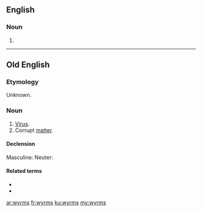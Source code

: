 ==English==

===Noun===
{{head|en|plural}}

# {{plural of|wyrm|lang=en}}

----
==Old English==

===Etymology===
Unknown. 

===Noun===
{{ang-noun|mn}}

# [[virus|Virus]].
# Corrupt [[matter]].

====Declension====
Masculine:
{{ang-decl-noun-a-m|wyrms}}
Neuter:
{{ang-decl-noun-a-n|wyrms}}

====Related terms====
* {{l|ang|ġewyrms}}
* {{l|ang|wyrmsan}}

[[ar:wyrms]]
[[fr:wyrms]]
[[ku:wyrms]]
[[my:wyrms]]